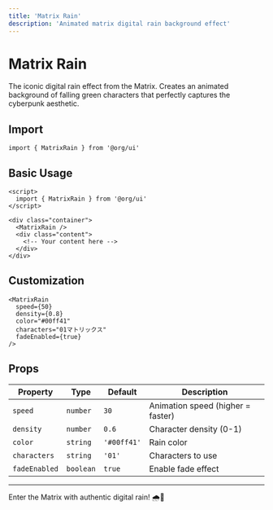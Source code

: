 ```yaml
---
title: 'Matrix Rain'
description: 'Animated matrix digital rain background effect'
---
```


# Matrix Rain

The iconic digital rain effect from the Matrix. Creates an animated background of falling green characters that perfectly captures the cyberpunk aesthetic.

## Import

```svelte
import { MatrixRain } from '@org/ui'
```

## Basic Usage

```svelte
<script>
  import { MatrixRain } from '@org/ui'
</script>

<div class="container">
  <MatrixRain />
  <div class="content">
    <!-- Your content here -->
  </div>
</div>
```

## Customization

```svelte
<MatrixRain 
  speed={50}
  density={0.8}
  color="#00ff41"
  characters="01マトリックス"
  fadeEnabled={true}
/>
```

## Props

| Property | Type | Default | Description |
|----------|------|---------|-------------|
| `speed` | `number` | `30` | Animation speed (higher = faster) |
| `density` | `number` | `0.6` | Character density (0-1) |
| `color` | `string` | `'#00ff41'` | Rain color |
| `characters` | `string` | `'01'` | Characters to use |
| `fadeEnabled` | `boolean` | `true` | Enable fade effect |

---

Enter the Matrix with authentic digital rain! 🌧️💚
